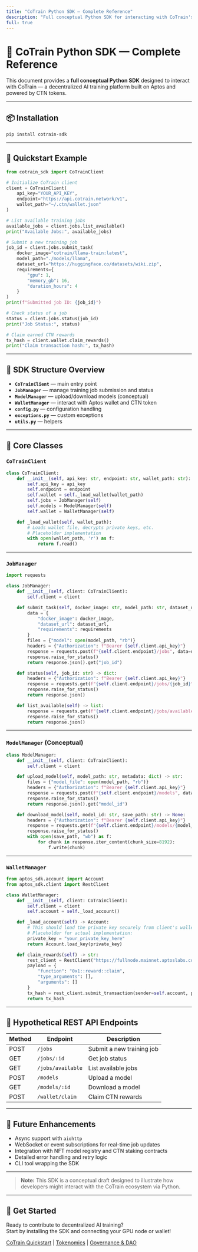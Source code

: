 ```yaml
---
title: "CoTrain Python SDK — Complete Reference"
description: "Full conceptual Python SDK for interacting with CoTrain's decentralized AI training platform."
full: true
---
```


# 🚀 CoTrain Python SDK — Complete Reference

This document provides a **full conceptual Python SDK** designed to interact with CoTrain — a decentralized AI training platform built on Aptos and powered by CTN tokens.

---

## 📦 Installation

```bash
pip install cotrain-sdk
```

---

## 🧰 Quickstart Example

```python
from cotrain_sdk import CoTrainClient

# Initialize CoTrain client
client = CoTrainClient(
    api_key="YOUR_API_KEY",
    endpoint="https://api.cotrain.network/v1",
    wallet_path="~/.ctn/wallet.json"
)

# List available training jobs
available_jobs = client.jobs.list_available()
print("Available Jobs:", available_jobs)

# Submit a new training job
job_id = client.jobs.submit_task(
    docker_image="cotrain/llama-train:latest",
    model_path="./models/llama",
    dataset_url="https://huggingface.co/datasets/wiki.zip",
    requirements={
        "gpu": 1,
        "memory_gb": 16,
        "duration_hours": 4
    }
)
print(f"Submitted job ID: {job_id}")

# Check status of a job
status = client.jobs.status(job_id)
print("Job Status:", status)

# Claim earned CTN rewards
tx_hash = client.wallet.claim_rewards()
print("Claim transaction hash:", tx_hash)
```

---

## 📁 SDK Structure Overview

- **`CoTrainClient`** — main entry point  
- **`JobManager`** — manage training job submission and status  
- **`ModelManager`** — upload/download models (conceptual)  
- **`WalletManager`** — interact with Aptos wallet and CTN token  
- **`config.py`** — configuration handling  
- **`exceptions.py`** — custom exceptions  
- **`utils.py`** — helpers

---

## 🧩 Core Classes

### `CoTrainClient`

```python
class CoTrainClient:
    def __init__(self, api_key: str, endpoint: str, wallet_path: str):
        self.api_key = api_key
        self.endpoint = endpoint
        self.wallet = self._load_wallet(wallet_path)
        self.jobs = JobManager(self)
        self.models = ModelManager(self)
        self.wallet = WalletManager(self)

    def _load_wallet(self, wallet_path):
        # Loads wallet file, decrypts private keys, etc.
        # Placeholder implementation
        with open(wallet_path, 'r') as f:
            return f.read()
```

---

### `JobManager`

```python
import requests

class JobManager:
    def __init__(self, client: CoTrainClient):
        self.client = client

    def submit_task(self, docker_image: str, model_path: str, dataset_url: str, requirements: dict) -> str:
        data = {
            "docker_image": docker_image,
            "dataset_url": dataset_url,
            "requirements": requirements
        }
        files = {"model": open(model_path, "rb")}
        headers = {"Authorization": f"Bearer {self.client.api_key}"}
        response = requests.post(f"{self.client.endpoint}/jobs", data=data, files=files, headers=headers)
        response.raise_for_status()
        return response.json().get("job_id")

    def status(self, job_id: str) -> dict:
        headers = {"Authorization": f"Bearer {self.client.api_key}"}
        response = requests.get(f"{self.client.endpoint}/jobs/{job_id}", headers=headers)
        response.raise_for_status()
        return response.json()

    def list_available(self) -> list:
        response = requests.get(f"{self.client.endpoint}/jobs/available")
        response.raise_for_status()
        return response.json()
```

---

### `ModelManager` (Conceptual)

```python
class ModelManager:
    def __init__(self, client: CoTrainClient):
        self.client = client

    def upload_model(self, model_path: str, metadata: dict) -> str:
        files = {"model_file": open(model_path, "rb")}
        headers = {"Authorization": f"Bearer {self.client.api_key}"}
        response = requests.post(f"{self.client.endpoint}/models", data=metadata, files=files, headers=headers)
        response.raise_for_status()
        return response.json().get("model_id")

    def download_model(self, model_id: str, save_path: str) -> None:
        headers = {"Authorization": f"Bearer {self.client.api_key}"}
        response = requests.get(f"{self.client.endpoint}/models/{model_id}", headers=headers, stream=True)
        response.raise_for_status()
        with open(save_path, "wb") as f:
            for chunk in response.iter_content(chunk_size=8192):
                f.write(chunk)
```

---

### `WalletManager`

```python
from aptos_sdk.account import Account
from aptos_sdk.client import RestClient

class WalletManager:
    def __init__(self, client: CoTrainClient):
        self.client = client
        self.account = self._load_account()

    def _load_account(self) -> Account:
        # This should load the private key securely from client's wallet data
        # Placeholder for actual implementation:
        private_key = "your_private_key_here"
        return Account.load_key(private_key)

    def claim_rewards(self) -> str:
        rest_client = RestClient("https://fullnode.mainnet.aptoslabs.com")
        payload = {
            "function": "0x1::reward::claim",
            "type_arguments": [],
            "arguments": []
        }
        tx_hash = rest_client.submit_transaction(sender=self.account, payload=payload)
        return tx_hash
```

---

## 🔗 Hypothetical REST API Endpoints

| Method | Endpoint            | Description                  |
|--------|---------------------|------------------------------|
| POST   | `/jobs`             | Submit a new training job     |
| GET    | `/jobs/:id`         | Get job status                |
| GET    | `/jobs/available`   | List available jobs           |
| POST   | `/models`           | Upload a model                |
| GET    | `/models/:id`       | Download a model              |
| POST   | `/wallet/claim`     | Claim CTN rewards             |

---

## 🔮 Future Enhancements

- Async support with `aiohttp`  
- WebSocket or event subscriptions for real-time job updates  
- Integration with NFT model registry and CTN staking contracts  
- Detailed error handling and retry logic  
- CLI tool wrapping the SDK  

---

> **Note:** This SDK is a conceptual draft designed to illustrate how developers might interact with the CoTrain ecosystem via Python.

---

## 🙌 Get Started

Ready to contribute to decentralized AI training?  
Start by installing the SDK and connecting your GPU node or wallet!

[CoTrain Quickstart](../quickstart) | [Tokenomics](../tokenomics) | [Governance & DAO](../governance)
